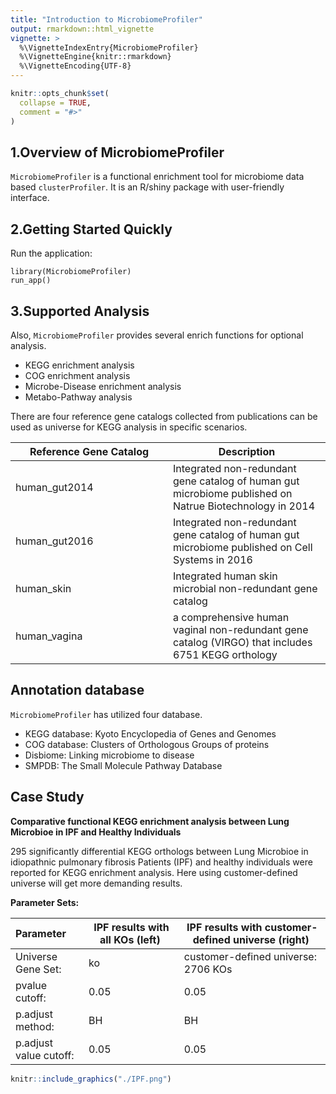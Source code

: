 ---
title: "Introduction to MicrobiomeProfiler"
output: rmarkdown::html_vignette
vignette: >
  %\VignetteIndexEntry{MicrobiomeProfiler}
  %\VignetteEngine{knitr::rmarkdown}
  %\VignetteEncoding{UTF-8}
---

```{r, include = FALSE}
knitr::opts_chunk$set(
  collapse = TRUE,
  comment = "#>"
)
```

## 1.Overview of MicrobiomeProfiler

`MicrobiomeProfiler` is a functional enrichment tool for microbiome data based `clusterProfiler`. It is an R/shiny package with user-friendly interface.

## 2.Getting Started Quickly

Run the application:
```
library(MicrobiomeProfiler)
run_app()

```

## 3.Supported Analysis

Also, `MicrobiomeProfiler` provides several enrich functions for optional analysis.

+ KEGG enrichment analysis
+ COG enrichment analysis
+ Microbe-Disease enrichment analysis
+ Metabo-Pathway analysis

There are four reference gene catalogs collected from publications can be used as universe for KEGG analysis in specific scenarios.

| Reference Gene Catalog | Description |
| ----------- | ----------- |
| human_gut2014 | Integrated non-redundant gene catalog of human gut microbiome published on Natrue Biotechnology in 2014 |
| human_gut2016   | Integrated non-redundant gene catalog of human gut microbiome published on Cell Systems in 2016 |
|human_skin |Integrated human skin microbial non-redundant gene catalog | |
|human_vagina | a comprehensive human vaginal non-redundant gene catalog (VIRGO) that includes 6751 KEGG orthology|


## Annotation database

`MicrobiomeProfiler` has utilized four database.

+ KEGG database: Kyoto Encyclopedia of Genes and Genomes
+ COG database: Clusters of Orthologous Groups of proteins
+ Disbiome: Linking microbiome to disease
+ SMPDB: The Small Molecule Pathway Database

## Case Study
**Comparative functional KEGG enrichment analysis between Lung Microbioe in IPF and Healthy Individuals**

295 significantly differential KEGG orthologs between Lung Microbioe in idiopathnic pulmonary fibrosis Patients (IPF) and healthy individuals were reported for KEGG enrichment analysis. Here using customer-defined universe will get more demanding results.

**Parameter Sets:**

| Parameter&nbsp;              | IPF results with all KOs (left)&nbsp; | IPF results with customer-defined universe (right)&nbsp; |
| :--------------------------- | ------------------------------------- | -------------------------------------------------------- |
| Universe Gene Set:&nbsp;     | ko&nbsp;                              | customer-defined universe: 2706 KOs&nbsp;                |
| pvalue cutoff:&nbsp;         | 0.05&nbsp;                            | 0.05&nbsp;                                               |
| p.adjust method:&nbsp;       | BH&nbsp;                              | BH&nbsp;                                                 |
| p.adjust value cutoff:&nbsp; | 0.05&nbsp;                            | 0.05&nbsp;                                                   |

```{r, echo=FALSE, fig.width = 20, dpi=600, fig.align="center", fig.cap="**Comparative functional KEGG enrichment analysis results**"}
knitr::include_graphics("./IPF.png")
```

